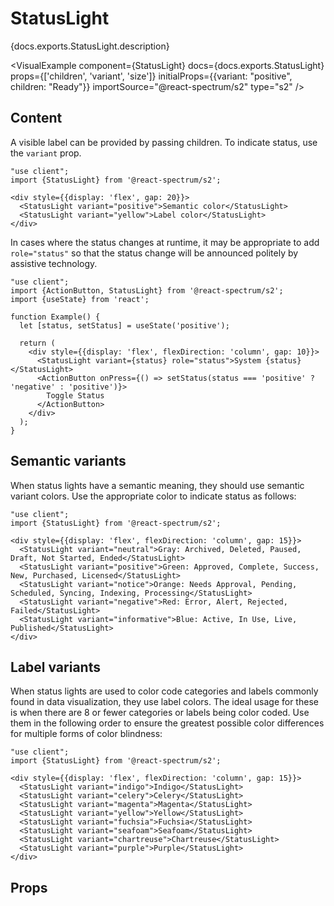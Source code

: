 

# StatusLight

<PageDescription>{docs.exports.StatusLight.description}</PageDescription>

<VisualExample
  component={StatusLight}
  docs={docs.exports.StatusLight}
  props={['children', 'variant', 'size']}
  initialProps={{variant: "positive", children: "Ready"}}
  importSource="@react-spectrum/s2"
  type="s2" />

## Content

A visible label can be provided by passing children. To indicate status, use the `variant` prop.

```tsx render expanded
"use client";
import {StatusLight} from '@react-spectrum/s2';

<div style={{display: 'flex', gap: 20}}>
  <StatusLight variant="positive">Semantic color</StatusLight>
  <StatusLight variant="yellow">Label color</StatusLight>
</div>
```

In cases where the status changes at runtime, it may be appropriate to add `role="status"` so that the status change will be announced politely by assistive technology.

```tsx render hideImports
"use client";
import {ActionButton, StatusLight} from '@react-spectrum/s2';
import {useState} from 'react';

function Example() {
  let [status, setStatus] = useState('positive');
  
  return (
    <div style={{display: 'flex', flexDirection: 'column', gap: 10}}>
      <StatusLight variant={status} role="status">System {status}</StatusLight>
      <ActionButton onPress={() => setStatus(status === 'positive' ? 'negative' : 'positive')}>
        Toggle Status
      </ActionButton>
    </div>
  );
}
```

## Semantic variants

When status lights have a semantic meaning, they should use semantic variant colors. Use the appropriate color to indicate status as follows:

```tsx render hideImports
"use client";
import {StatusLight} from '@react-spectrum/s2';

<div style={{display: 'flex', flexDirection: 'column', gap: 15}}>
  <StatusLight variant="neutral">Gray: Archived, Deleted, Paused, Draft, Not Started, Ended</StatusLight>
  <StatusLight variant="positive">Green: Approved, Complete, Success, New, Purchased, Licensed</StatusLight>
  <StatusLight variant="notice">Orange: Needs Approval, Pending, Scheduled, Syncing, Indexing, Processing</StatusLight>
  <StatusLight variant="negative">Red: Error, Alert, Rejected, Failed</StatusLight>
  <StatusLight variant="informative">Blue: Active, In Use, Live, Published</StatusLight>
</div>
```

## Label variants

When status lights are used to color code categories and labels commonly found in data visualization, they use label colors. The ideal usage for these is when there are 8 or fewer categories or labels being color coded. Use them in the following order to ensure the greatest possible color differences for multiple forms of color blindness:

```tsx render hideImports
"use client";
import {StatusLight} from '@react-spectrum/s2';

<div style={{display: 'flex', flexDirection: 'column', gap: 15}}>
  <StatusLight variant="indigo">Indigo</StatusLight>
  <StatusLight variant="celery">Celery</StatusLight>
  <StatusLight variant="magenta">Magenta</StatusLight>
  <StatusLight variant="yellow">Yellow</StatusLight>
  <StatusLight variant="fuchsia">Fuchsia</StatusLight>
  <StatusLight variant="seafoam">Seafoam</StatusLight>
  <StatusLight variant="chartreuse">Chartreuse</StatusLight>
  <StatusLight variant="purple">Purple</StatusLight>
</div>
```

## Props

<PropTable component={docs.exports.StatusLight} links={docs.links} />
